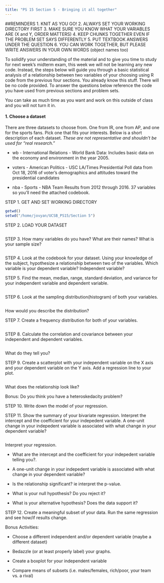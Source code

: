 ```yaml
---
title: "PS 15 Section 5 - Bringing it all together"
---
```


##REMINDERS
1. KNIT AS YOU GO!
2. ALWAYS SET YOUR WORKING DIRECTORY FIRST
3. MAKE SURE YOU KNOW WHAT YOUR VARIABLES ARE (X and Y, ORDER MATTERS)
4. KEEP CHUNKS TOGETHER EVEN IF THE PROBLEM SET SAYS DIFFERENTLY
5. PUT TEXTBOOK ANSWERS UNDER THE QUESTION
6. YOU CAN WORK TOGETHER, BUT PLEASE WRITE ANSWERS IN YOUR OWN WORDS (object names too)


To solidify your understanding of the material and to give you time to study for next week's midterm exam, this week we will not be learning any new code. Instead, the steps below will guide you through a basic statistical analysis of a relationship between two variables of your choosing using R code from the previous four sections. You already know this stuff. There will be no code provided. To answer the questions below reference the code you have used from previous sections and problem sets. 

You can take as much time as you want and work on this outside of class and you will not turn it in.

#### 1. Choose a dataset

There are three datasets to choose from. One from IR, one from AP, and one for the sports fans. Pick one that fits your interests. Below is a short description of each dataset. 
*These are not representative and shouldn't be used for "real research."*

 * wb -  International Relations - World Bank Data: Includes basic data on the economy and environment in the year 2005.  
 
 *  voters - American Politics - USC LA/Times Presidential Poll data from Oct 18, 2016 of voter's demographics and attitudes toward the presidential candidates
 
 *  nba - Sports - NBA Team Results from 2012 through 2016. 37 variables so you'll need the attached codebook. 
 


STEP 1. GET AND SET WORKING DIRECTORY
```r
getwd()
setwd("/home/jovyan/UCSB_PS15/Section 5")
```

STEP 2. LOAD YOUR DATASET
```r

```

STEP 3. How many variables do you have? What are their names? What is your sample size?

```r

```

STEP 4. Look at the codebook for your dataset. Using your knowledge of the subject, hypothesize a relationship between two of the variables. Which variable is your dependent variable? Independent variable?

STEP 5. Find the mean, median, range, standard deviation, and variance for your independent variable and dependent variable. 
```r

```

STEP 6. Look at the sampling distribution(histogram) of both your variables. 

```r

```

How would you describe the distribution?

STEP 7. Create a frequency distribution for both of your variables.

```r

```

STEP 8. Calculate the correlation and covariance between your independent and dependent variables. 

```r

```

What do they tell you?

STEP 9. Create a scatterplot with your independent variable on the X axis and your dependent variable on the Y axis. Add a regression line to your plot. 

```r

```

What does the relationship look like? 

Bonus: Do you think you have a heteroskedacity problem?

STEP 10. Write down the model of your regression. 


STEP 11. Show the summary of your bivariate regression. Interpret the intercept and the coefficient for your indepedent variable. A one-unit change in your indepedent variable is associated with what change in your dependent variable?

```r

```

Interpret your regression. 

* What are the intercept and the coefficient for your indepedent variable telling you?. 

* A one-unit change in your indepedent variable is associated with what change in your dependent variable?

* Is the relationship significant? ie interpret the p-value. 

* What is your null hypothesis? Do you reject it?

* What is your alternative hypothesis? Does the data support it?

STEP 12. Create a meaningful subset of your data. Run the same regression and see how/if results change. 



Bonus Activities:

* Choose a different independent and/or dependent variable (maybe a different dataset)

* Bedazzle (or at least properly label) your graphs.

* Create a boxplot for your independent variable

* Compare means of subsets (i.e. males/females, rich/poor, your team vs. a rival)
